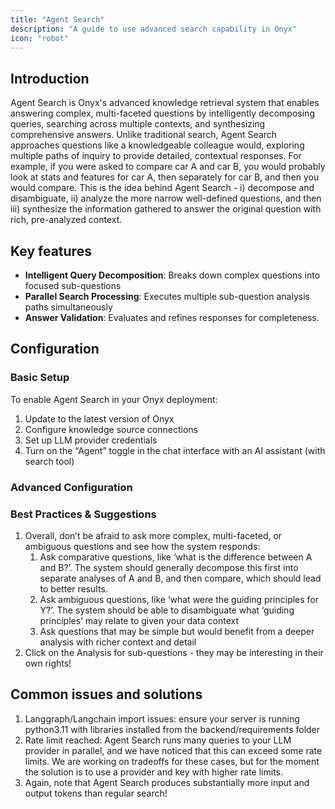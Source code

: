 ```yaml
---
title: "Agent Search"
description: "A guide to use advanced search capability in Onyx"
icon: "robot"
---
```

## **Introduction**

Agent Search is Onyx's advanced knowledge retrieval system that enables answering complex, multi-faceted questions by intelligently decomposing queries, searching across multiple contexts, and synthesizing comprehensive answers. Unlike traditional search, Agent Search approaches questions like a knowledgeable colleague would, exploring multiple paths of inquiry to provide detailed, contextual responses. For example, if you were asked to compare car A and car B, you would probably look at stats and features for car A, then separately for car B, and then you would compare. This is the idea behind Agent Search \- i) decompose and disambiguate, ii) analyze the more narrow well-defined questions, and then iii) synthesize the information gathered to answer the original question with rich, pre-analyzed context.    

## **Key features**

* **Intelligent Query Decomposition**: Breaks down complex questions into focused sub-questions  
* **Parallel Search Processing**: Executes multiple sub-question analysis paths simultaneously  
* **Answer Validation**: Evaluates and refines responses for completeness.

## **Configuration**

### **Basic Setup**

To enable Agent Search in your Onyx deployment:

1. Update to the latest version of Onyx  
2. Configure knowledge source connections  
3. Set up LLM provider credentials  
4. Turn on the “Agent” toggle in the chat interface with an AI assistant (with search tool)

### **Advanced Configuration**

### **Best Practices & Suggestions**

1. Overall,  don’t be afraid to ask more complex, multi-faceted, or ambiguous  questions and see how the system responds:  
   1. Ask comparative questions, like ‘what is the difference between A and B?’. The system should generally decompose this first into separate analyses of A and B, and then compare, which should lead to better results.  
   2. Ask ambiguous questions, like ‘what were the guiding principles for Y?’. The system should be able to disambiguate what ‘guiding principles’ may relate to given your data context  
   3. Ask questions that may be simple but would benefit from a deeper analysis with richer context and detail  
2. Click on the Analysis for sub-questions \- they may be interesting in their own rights\!  
 


## **Common issues and solutions**

1. Langgraph/Langchain import issues: ensure your server is running python3.11 with libraries installed from the backend/requirements folder  
2. Rate limit reached: Agent Search runs many queries to your LLM provider in parallel, and we have noticed that this can exceed some rate limits. We are working on tradeoffs for these cases, but for the moment the solution is to use a provider and key with higher rate limits.  
3. Again, note that Agent Search produces substantially more input and output tokens than regular search\!

